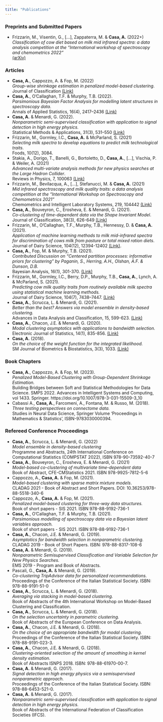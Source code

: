 ```yaml
---
title: "Publications"
---
```


### Preprints and Submitted Papers
* Frizzarin, M., Visentin, G., [...], Zappaterra, M. & **Casa, A.** (2022+) <br>
*Classification of cow diet based on milk mid infrared spectra: a data analysis competition at the "International workshop of spectroscopy and chemometrics 2022"* <br>
[(arXiv)](https://arxiv.org/abs/2210.04479)

### Articles 
* **Casa, A.**, Cappozzo, A. & Fop, M. (2022) <br>
*Group-wise shrinkage estimation in penalized model-based clustering*. <br>
Journal of Classification [(Link)](https://trebuchet.public.springernature.app/get_content/ad077255-1a27-483c-8bad-5e1dd35951ba)
* **Casa, A.**, O'Callaghan, T.F. & Murphy, T.B. (2022). <br>
*Parsimonious Bayesian Factor Analysis for modelling latent structures in spectroscopy data*. <br>
Annals of Applied Statistics, 16(4), 2417--2436 [(Link)](https://projecteuclid.org/journals/annals-of-applied-statistics/volume-16/issue-4/Parsimonious-Bayesian-factor-analysis-for-modelling-latent-structures-in-spectroscopy/10.1214/21-AOAS1597.short)
* **Casa, A.** & Menardi, G. (2022). <br> 
*Nonparametric semi-supervised classification with application to signal detection in high energy physics.* <br>
Statistical Methods & Applications, 31(3), 531--550 [(Link)](https://doi.org/10.1007/s10260-021-00585-3)
* Frizzarin, M., Gormley, I.C., **Casa, A.** & McParland, S. (2021) <br>
*Selecting milk spectra to develop equations to predict milk technological traits*. <br>
Foods, 10(12), 3084.
* Stakia, A., Dorigo, T., Banelli, G., Bortoletto, D., **Casa, A.**, [...], Vischia, P. & Weiler, A. (2021) <br>
*Advanced multi-variate analysis methods for new physics searches at the Large Hadron Collider*. <br>
Reviews in Physics, 7, 100063
[(Link)](https://www.sciencedirect.com/science/article/pii/S2405428321000095)
* Frizzarin, M., Bevilacqua, A., [...], Stefanucci, M. & **Casa, A.** (2021) <br>
*Mid infrared spectroscopy and milk quality traits: a data analysis competition at the “International Workshop on Spectroscopy and Chemometrics 2021”* <br>
Chemometrics and Intelligent Laboratory Systems, 219, 104442  [(Link)](https://www.sciencedirect.com/science/article/pii/S0169743921002100)
* **Casa, A.**, Bouveyron, C., Erosheva, E. & Menardi, G. (2021). <br>
*Co-clustering of time-dependent data via the Shape Invariant Model*. <br>
Journal of Classification, 38(3), 626-649 [(Link)](https://link.springer.com/article/10.1007%2Fs00357-021-09402-8)
* Frizzarin, M., O'Callaghan, T.F., Murphy, T.B., Hennessy, D. & **Casa, A.** (2021). <br>
*Application of machine learning methods to milk mid-infrared spectra for discrimination of cows milk from pasture or total mixed ration diets*. <br>
Journal of Dairy Science, 104(12), 12394-12402 [(Link)](https://www.sciencedirect.com/science/article/pii/S0022030221009097?dgcid=author).
* **Casa, A.**, Fop, M. & Murphy, T.B. (2021). <br>
*Contributed Discussion on "Centered partition processes: informative priors for clustering" by Paganin, S., Herring, A.H., Olshan, A.F. & Dunson, D.B.* <br>
Bayesian Analysis, 16(1), 301-370.
[(Link)](https://projecteuclid.org/journals/bayesian-analysis/volume-16/issue-1/Centered-Partition-Processes-Informative-Priors-for-Clustering-with-Discussion/10.1214/20-BA1197.full#abstract)
* Frizzarin, M., Gormley, I.C., Berry, D.P., Murphy, T.B., **Casa, A.**, Lynch, A. & McParland, S. (2021). <br>
*Predicting cow milk quality traits from routinely available milk spectra using statistical machine learning methods.* <br>
Journal of Dairy Science, 104(7), 7438–7447. [(Link)](https://doi.org/10.3168/jds.2020-19576) 
* **Casa, A.**, Scrucca, L. & Menardi, G. (2021). <br>
*Better than the best? Answers via model ensemble in density-based clustering.* <br>
Advances in Data Analysis and Classification, 15, 599-623. 
[(Link)](https://link.springer.com/article/10.1007/s11634-020-00423-6)
* **Casa, A.**, Chacon, J.E. & Menardi, G. (2020). <br>
*Modal clustering asymptotics with applications to bandwidth selection.* <br>
Electronic Journal of Statistics, 14(1), 835-856. [(Link)](https://projecteuclid.org/download/pdfview_1/euclid.ejs/1581130993)
* **Casa, A.** (2018).<br>
*On the choice of the weight function for the integrated likelihood.* <br>
SM Journal of Biometrics & Biostatistics, 3(3), 1033.
[(Link)](https://www.jsmcentral.org/sm-biometrics-biostatistics/fulltext_smjbb-v3-1033.pdf)

### Book Chapters 
* **Casa, A.**, Cappozzo, A. & Fop, M. (2023). <br> *Penalized Model-Based Clustering with Group-Dependent Shrinkage Estimation.* <br> Building Bridges between Soft and Statistical Methodologies for Data Science. SMPS 2022. Advances in Intelligent Systems and Computing, vol 1433. Springer. https://doi.org/10.1007/978-3-031-15509-3_10
* Cabassi A., **Casa, A.**, Farcomeni, A., Fontana, M. & Russo, M. (2018). <br>
*Three testing perspectives on connectome data.* <br>
Studies in Neural Data Science, Springer Volume ‘Proceedings in Mathematics & Statistics’, ISBN-9783030000394.

### Refereed Conference Proceedings
* **Casa, A.**, Scrucca, L. & Menardi, G. (2022) <br> *Model ensemble in density-based clustering* <br> Programme and Abstracts, 24th International Conference on Computational Statistics (COMPSTAT 2022), ISBN 978-90-73592-40-7
* **Casa, A.**, Bouveyron, C., Erosheva, E. & Menardi, G. (2021) <br>
*Model-based co-clustering of multivariate time-dependent data* <br>
Book of Abstract, CFE-CMStatistics 2021. ISBN 978-9925-7812-5-6
* Cappozzo, A., **Casa, A.** & Fop, M. (2021). <br>
*Model-based clustering with sparse matrix mixture models*. <br>
CLADAG 2021 - Book of Abstract and Short Papers. DOI: 10.36253/978-88-5518-340-6
* Cappozzo, A., **Casa, A.** & Fop, M. (2021). <br>
*Penalized model-based clustering for three-way data structures.* <br>
Book of short papers - SIS 2021. ISBN 978-88-9192-736-1
* **Casa, A.**, O'Callaghan, T.F. & Murphy, T.B. (2021). <br>
*Parsimonious modelling of spectroscopy data via a Bayesian latent variables approach.* <br>
Book of short papers - SIS 2021. ISBN 978-88-9192-736-1
* **Casa, A.**, Chacon, J.E. & Menardi, G. (2019).<br>
*Asymptotics for bandwidth selection in nonparametric clustering.* <br>
CLADAG 2019 - Book of Short Papers. ISBN: 978-88-8317-108-6
* **Casa, A.** & Menardi, G. (2019).<br>
*Nonparametric Semisupervised Classification and Variable Selection for New Physics Searches.* <br> 
EMS 2019 - Program and Book of Abstracts.
* Pascali, G., **Casa, A.** & Menardi, G. (2019). <br>
*Co-clustering TripAdvisor data for personalized recommendations.* <br>
Proceedings of the Conference of the Italian Statistical Society. ISBN: 978-88-9191-51-0
* **Casa, A.**, Scrucca, L. & Menardi, G. (2018).<br>
*Averaging via stacking in model-based clustering.* <br>
Book of Abstracts of the 4th International Workshop on Model-Based Clustering and Classification.
* **Casa, A.**, Scrucca, L. & Menardi, G. (2018).<br>
*On the selection uncertainty in parametric clustering.* <br>
Book of Abstracts of the European Conference on Data Analysis.
* **Casa, A.**, Chacon, J.E. & Menardi, G. (2018). <br>
*On the choice of an appropriate bandwidth for modal clustering.* <br>
Proceedings of the Conference of the Italian Statistical Society. ISBN: 978-88-9191-023-3.
* **Casa, A.**, Chacon, J.E. & Menardi, G. (2018).<br>
*Clustering-oriented selection of the amount of smoothing in kernel density estimation.* <br>
Book of Abstracts ISNPS 2018. ISBN: 978-88-61970-00-7.
* **Casa, A.** & Menardi, G. (2017).<br>
*Signal detection in high energy physics via a semisupervised nonparametric approach.* <br>
Proceedings of the Conference of the Italian Statistical Society. ISBN: 978-88-6453-521-0.
* **Casa, A.** & Menardi, G. (2017). <br>
*Nonparametric semi-supervised classification with application to signal detection in high energy physics.* <br> Book of Abstracts of the International Federation of Classification Societies (IFCS).


